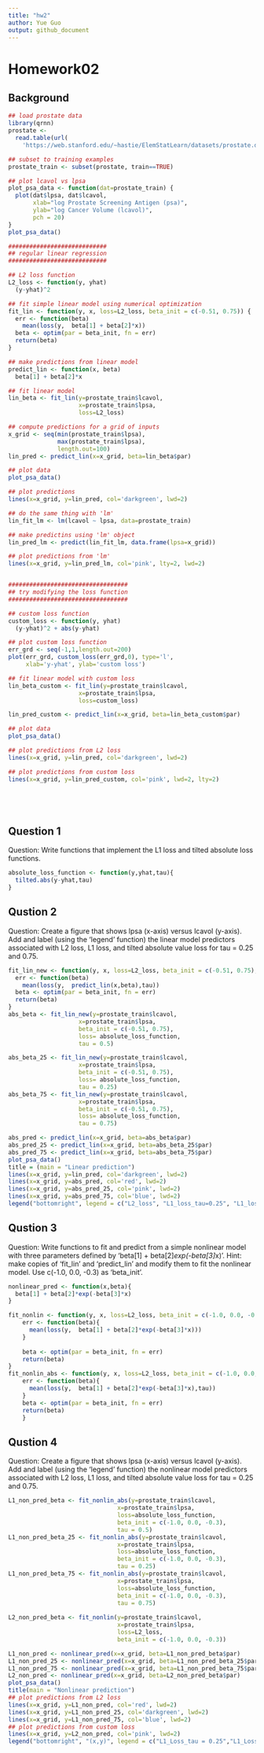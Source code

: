 ```yaml
---
title: "hw2"
author: Yue Guo
output: github_document
---
```

# Homework02

## Background
```r
## load prostate data
library(qrnn)
prostate <- 
  read.table(url(
    'https://web.stanford.edu/~hastie/ElemStatLearn/datasets/prostate.data'))

## subset to training examples
prostate_train <- subset(prostate, train==TRUE)

## plot lcavol vs lpsa
plot_psa_data <- function(dat=prostate_train) {
  plot(dat$lpsa, dat$lcavol,
       xlab="log Prostate Screening Antigen (psa)",
       ylab="log Cancer Volume (lcavol)",
       pch = 20)
}
plot_psa_data()

############################
## regular linear regression
############################

## L2 loss function
L2_loss <- function(y, yhat)
  (y-yhat)^2

## fit simple linear model using numerical optimization
fit_lin <- function(y, x, loss=L2_loss, beta_init = c(-0.51, 0.75)) {
  err <- function(beta)
    mean(loss(y,  beta[1] + beta[2]*x))
  beta <- optim(par = beta_init, fn = err)
  return(beta)
}

## make predictions from linear model
predict_lin <- function(x, beta)
  beta[1] + beta[2]*x

## fit linear model
lin_beta <- fit_lin(y=prostate_train$lcavol,
                    x=prostate_train$lpsa,
                    loss=L2_loss)

## compute predictions for a grid of inputs
x_grid <- seq(min(prostate_train$lpsa),
              max(prostate_train$lpsa),
              length.out=100)
lin_pred <- predict_lin(x=x_grid, beta=lin_beta$par)

## plot data
plot_psa_data()

## plot predictions
lines(x=x_grid, y=lin_pred, col='darkgreen', lwd=2)

## do the same thing with 'lm'
lin_fit_lm <- lm(lcavol ~ lpsa, data=prostate_train)

## make predictins using 'lm' object
lin_pred_lm <- predict(lin_fit_lm, data.frame(lpsa=x_grid))

## plot predictions from 'lm'
lines(x=x_grid, y=lin_pred_lm, col='pink', lty=2, lwd=2)


##################################
## try modifying the loss function
##################################

## custom loss function
custom_loss <- function(y, yhat)
  (y-yhat)^2 + abs(y-yhat)

## plot custom loss function
err_grd <- seq(-1,1,length.out=200)
plot(err_grd, custom_loss(err_grd,0), type='l',
     xlab='y-yhat', ylab='custom loss')

## fit linear model with custom loss
lin_beta_custom <- fit_lin(y=prostate_train$lcavol,
                    x=prostate_train$lpsa,
                    loss=custom_loss)

lin_pred_custom <- predict_lin(x=x_grid, beta=lin_beta_custom$par)

## plot data
plot_psa_data()

## plot predictions from L2 loss
lines(x=x_grid, y=lin_pred, col='darkgreen', lwd=2)

## plot predictions from custom loss
lines(x=x_grid, y=lin_pred_custom, col='pink', lwd=2, lty=2)






```

## Question 1
Question: Write functions that implement the L1 loss and tilted absolute loss functions.

```r
absolute_loss_function <- function(y,yhat,tau){
  tilted.abs(y-yhat,tau)
}
```

## Qustion 2
Question: Create a figure that shows lpsa (x-axis) versus lcavol (y-axis). Add and label (using the 'legend' function) the linear model predictors associated with L2 loss, L1 loss, and tilted absolute value loss for tau = 0.25 and 0.75.

```r
fit_lin_new <- function(y, x, loss=L2_loss, beta_init = c(-0.51, 0.75), predict_fun = predict_lin,tau = 0.5) {
  err <- function(beta)
    mean(loss(y,  predict_lin(x,beta),tau))
  beta <- optim(par = beta_init, fn = err)
  return(beta)
}
abs_beta <- fit_lin_new(y=prostate_train$lcavol,
                    x=prostate_train$lpsa,
                    beta_init = c(-0.51, 0.75),
                    loss= absolute_loss_function,
                    tau = 0.5)

abs_beta_25 <- fit_lin_new(y=prostate_train$lcavol,
                    x=prostate_train$lpsa,
                    beta_init = c(-0.51, 0.75),
                    loss= absolute_loss_function,
                    tau = 0.25)
abs_beta_75 <- fit_lin_new(y=prostate_train$lcavol,
                    x=prostate_train$lpsa,
                    beta_init = c(-0.51, 0.75),
                    loss= absolute_loss_function,
                    tau = 0.75)

abs_pred <- predict_lin(x=x_grid, beta=abs_beta$par)
abs_pred_25 <- predict_lin(x=x_grid, beta=abs_beta_25$par)
abs_pred_75 <- predict_lin(x=x_grid, beta=abs_beta_75$par)
plot_psa_data()
title = (main = "Linear prediction")
lines(x=x_grid, y=lin_pred, col='darkgreen', lwd=2)
lines(x=x_grid, y=abs_pred, col='red', lwd=2)
lines(x=x_grid, y=abs_pred_25, col='pink', lwd=2)
lines(x=x_grid, y=abs_pred_75, col='blue', lwd=2)
legend("bottomright", legend = c("L2_loss", "L1_loss_tau=0.25", "L1_loss_tau=0.75","L1-loss"),col = c("darkgreen","pink","blue","red"), lty  = 1)

```

## Qustion 3
Question: Write functions to fit and predict from a simple nonlinear model with three parameters defined by 'beta[1] + beta[2]*exp(-beta[3]*x)'. Hint: make copies of 'fit_lin' and 'predict_lin' and modify them to fit the nonlinear model. Use c(-1.0, 0.0, -0.3) as 'beta_init'.

```r
nonlinear_pred <- function(x,beta){
  beta[1] + beta[2]*exp(-beta[3]*x)
}

fit_nonlin <- function(y, x, loss=L2_loss, beta_init = c(-1.0, 0.0, -0.3)){
    err <- function(beta){
      mean(loss(y,  beta[1] + beta[2]*exp(-beta[3]*x)))
    }
    
    beta <- optim(par = beta_init, fn = err)
    return(beta)
}
fit_nonlin_abs <- function(y, x, loss=L2_loss, beta_init = c(-1.0, 0.0, -0.3), predict_fun = nonlinear_pred,tau){
    err <- function(beta){
      mean(loss(y,  beta[1] + beta[2]*exp(-beta[3]*x),tau))
    }
    beta <- optim(par = beta_init, fn = err)
    return(beta)
    }
```

## Qustion 4
Question: Create a figure that shows lpsa (x-axis) versus lcavol (y-axis). Add and label (using the 'legend' function) the nonlinear model predictors associated with L2 loss, L1 loss, and tilted absolute value loss for tau = 0.25 and 0.75.

```r
L1_non_pred_beta <- fit_nonlin_abs(y=prostate_train$lcavol,
                               x=prostate_train$lpsa, 
                               loss=absolute_loss_function, 
                               beta_init = c(-1.0, 0.0, -0.3),
                               tau = 0.5)
L1_non_pred_beta_25 <- fit_nonlin_abs(y=prostate_train$lcavol,
                               x=prostate_train$lpsa, 
                               loss=absolute_loss_function, 
                               beta_init = c(-1.0, 0.0, -0.3),
                               tau = 0.25)
L1_non_pred_beta_75 <- fit_nonlin_abs(y=prostate_train$lcavol,
                               x=prostate_train$lpsa, 
                               loss=absolute_loss_function, 
                               beta_init = c(-1.0, 0.0, -0.3),
                               tau = 0.75)
                                           
L2_non_pred_beta <- fit_nonlin(y=prostate_train$lcavol,
                               x=prostate_train$lpsa,
                               loss=L2_loss, 
                               beta_init = c(-1.0, 0.0, -0.3))

L1_non_pred <- nonlinear_pred(x=x_grid, beta=L1_non_pred_beta$par)
L1_non_pred_25 <- nonlinear_pred(x=x_grid, beta=L1_non_pred_beta_25$par)
L1_non_pred_75 <- nonlinear_pred(x=x_grid, beta=L1_non_pred_beta_75$par)
L2_non_pred <- nonlinear_pred(x=x_grid, beta=L2_non_pred_beta$par)
plot_psa_data()
title(main = "Nonlinear prediction")
## plot predictions from L2 loss
lines(x=x_grid, y=L1_non_pred, col='red', lwd=2)
lines(x=x_grid, y=L1_non_pred_25, col='darkgreen', lwd=2)
lines(x=x_grid, y=L1_non_pred_75, col='blue', lwd=2)
## plot predictions from custom loss
lines(x=x_grid, y=L2_non_pred, col='pink', lwd=2)
legend("bottomright", "(x,y)", legend = c("L1_Loss_tau = 0.25","L1_Loss_tau = 0.75", "L2_loss","L1_Loss"), col = c("darkgreen","blue", "pink","red"),lwd = 1)
```

